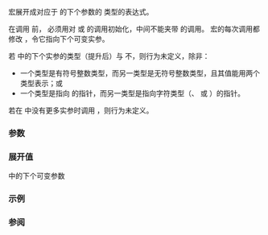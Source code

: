 {{ctitle|va_arg}}
{{cpp/utility/variadic/navbar}}
{{ddcl|header=cstdarg|
T va_arg( std::va_list ap, T );
}}

{{tt|va_arg}} 宏展开成对应于 {{lc|va_list}} {{c|ap}} 的下个参数的 {{tt|T}} 类型的表达式。

在调用 {{tt|va_arg}} 前，{{c|ap}} 必须用对 {{lc|va_start}} 或 {{lc|va_copy}} 的调用初始化，中间不能夹带 {{lc|va_end}} 的调用。{{tt|va_arg}} 宏的每次调用都修改 {{c|ap}}，令它指向下个可变实参。

若 {{c|ap}} 中的下个实参的类型（提升后）与 {{c|T}} 不{{lt|c/language/type#兼容类型|兼容}}，则行为未定义，除非：

* 一个类型是有符号整数类型，而另一类型是无符号整数类型，且其值能用两个类型表示；或
* 一个类型是指向 {{c/core|void}} 的指针，而另一类型是指向字符类型（{{c/core|char}}、{{c/core|signed char}} 或 {{c/core|unsigned char}}）的指针。

若在 {{c|ap}} 中没有更多实参时调用 {{tt|va_arg}}，则行为未定义。

===参数===
{{par begin}}
{{par|ap|{{lc|va_list}} 类型的实例}}
{{par|T|{{c|ap}} 中下个参数的类型}}
{{par end}}

===展开值===
{{c|ap}} 中的下个可变参数

===示例===
{{example
|code=
#include &lt;cstdarg&gt;
#include &lt;cstdio&gt;
#include &lt;iostream&gt;

void print_variance(std::size_t count, const char* fmt, ...)
{
    double sum = 0;
    double sum_sq = 0;
    std::va_list args;
    va_start(args, fmt);
    for (std::size_t i = count; i--;)
    {
        double num = va_arg(args, double);
        sum += num;
        sum_sq += num*num;
    }
    va_end(args);
    std::printf(fmt, sum_sq / count - (sum / count) * (sum / count));
}

void nano_printf(const char* fmt, ...)
{
    std::va_list args;
    va_start(args, fmt);

    for (const char* p = fmt; *p != '\0'; ++p)
    {
        switch (*p)
        {
        case '%':
            switch (*++p) // 读取格式符号
            {
                case 'i':
                    std::cout &lt;&lt; va_arg(args, int);
                    continue;
                case 'f':
                    std::cout &lt;&lt; va_arg(args, double);
                    continue;
                case 's':
                    std::cout &lt;&lt; va_arg(args, const char*);
                    continue;
                case 'c':
                    std::cout &lt;&lt; static_cast&lt;char&gt;(va_arg(args, int));
                    continue;
                case '%':
                    std::cout &lt;&lt; '%';
                    continue;
                /* ...更多情况... */
            }
            break; // 格式错误...
        case '\n':
            std::cout &lt;&lt; '\n';
            continue;
        case '\t':
            std::cout &lt;&lt; '\t';
            continue;
        /* ...更多情况... */
        }
        std::cout &lt;&lt; *p;
    }

    va_end(args);
}

int main()
{
    print_variance(4, "%f\n", 25.0, 27.3, 26.9, 25.7);
    nano_printf("Args: %i%% %c%f %s\n", 42, '#', 3.14, "C++");
}
|output=
0.846875
Args: 42% #3.14 C++
}}

===参阅===
{{dsc begin}}
{{dsc inc|cpp/utility/variadic/dsc va_start}}
{{dsc inc|cpp/utility/variadic/dsc va_copy}}
{{dsc inc|cpp/utility/variadic/dsc va_end}}
{{dsc see c|c/variadic/va_arg|va_arg}}
{{dsc end}}

{{langlinks|de|en|es|fr|it|ja|pt|ru}}